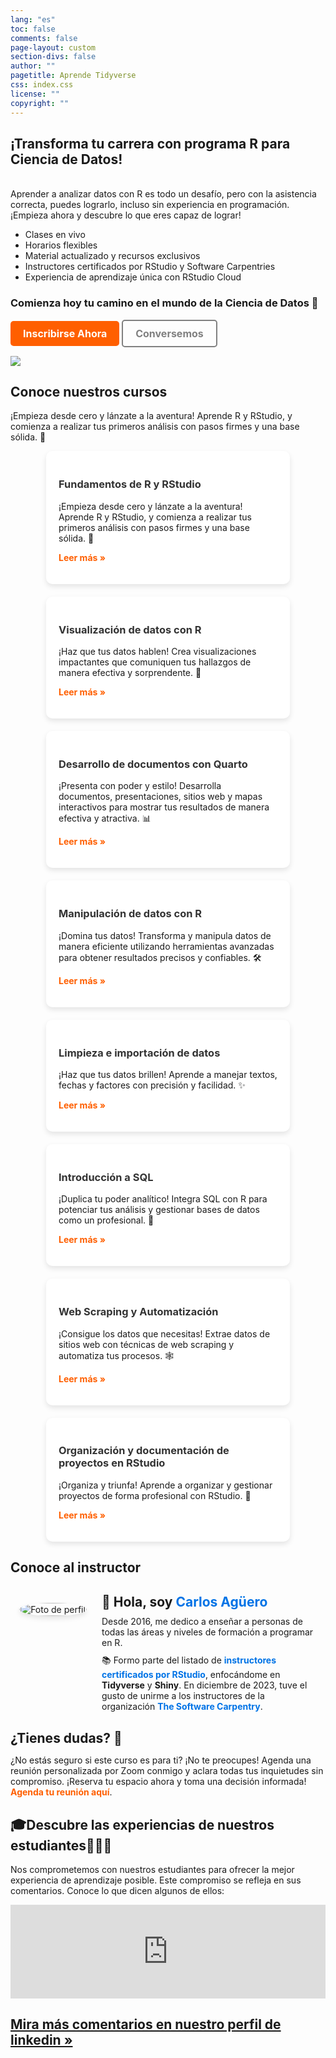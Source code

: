 ```yaml
---
lang: "es"
toc: false
comments: false
page-layout: custom
section-divs: false
author: ""
pagetitle: Aprende Tidyverse
css: index.css
license: ""
copyright: ""
---
```


::: hero-banner
::: content-block
::: hero-text
# ¡Transforma tu carrera con programa R para Ciencia de Datos!
<br>
Aprender a analizar datos con R es todo un desafío, pero con la asistencia correcta, puedes lograrlo, incluso sin experiencia en programación. ¡Empieza ahora y descubre lo que eres capaz de lograr!

+ Clases en vivo
+ Horarios flexibles
+ Material actualizado y recursos exclusivos
+ Instructores certificados por RStudio y Software Carpentries
+ Experiencia de aprendizaje única con RStudio Cloud

### Comienza hoy tu camino en el mundo de la Ciencia de Datos 🚀

::: hero-buttons
<a href="https://aprendetidyverse.com/courses/fundamentos_R.html" style="background-color: #FF5F00; color: white; padding: 10px 20px; border: none; border-radius: 5px; text-decoration: none; font-size: 16px; font-weight: bold; display: inline-block; cursor: pointer; transition: background-color 0.3s ease;">Inscribirse Ahora</a>
<a href="https://cal.com/aprendetidyverse/sesiones-1-1-con-el-instructor" style="background-color: transparent; color: grey; padding: 10px 20px; border: 2px solid grey; border-radius: 5px; text-decoration: none; font-size: 16px; font-weight: bold; display: inline-block; cursor: pointer; transition: color 0.3s ease;">Conversemos</a>
:::
:::


::: hero-animation
![](images/rstudio-desktop-screen.png)
:::
:::
:::

::: content-block

## Conoce nuestros cursos

¡Empieza desde cero y lánzate a la aventura! Aprende R y RStudio, y comienza a realizar tus primeros análisis con pasos firmes y una base sólida. 🚀



::: features

<div style="max-width: 1200px; margin: 0 auto; display: flex; flex-wrap: wrap; gap: 20px; justify-content: center;">
<div style="background: white; border-radius: 10px; box-shadow: 0 4px 8px rgba(0, 0, 0, 0.1); padding: 20px; width: 100%; max-width: 350px;">
<h3 style="color: #333;">Fundamentos de R y RStudio</h3>
<p>¡Empieza desde cero y lánzate a la aventura! Aprende R y RStudio, y comienza a realizar tus primeros análisis con pasos firmes y una base sólida. 🚀</p>
<a href="https://aprendetidyverse.com/courses/fundamentos_R.html" style="color: #FF5F00; text-decoration: none; font-weight: bold;">Leer más »</a>
</div>
<div style="background: white; border-radius: 10px; box-shadow: 0 4px 8px rgba(0, 0, 0, 0.1); padding: 20px; width: 100%; max-width: 350px;">
<h3 style="color: #333;">Visualización de datos con R</h3>
<p>¡Haz que tus datos hablen! Crea visualizaciones impactantes que comuniquen tus hallazgos de manera efectiva y sorprendente. 🌟</p>
<a href="https://aprendetidyverse.com/courses/visualizacion_datos_R.html" style="color: #FF5F00; text-decoration: none; font-weight: bold;">Leer más »</a>
</div>
<div style="background: white; border-radius: 10px; box-shadow: 0 4px 8px rgba(0, 0, 0, 0.1); padding: 20px; width: 100%; max-width: 350px;">
<h3 style="color: #333;">Desarrollo de documentos con Quarto</h3>
<p>¡Presenta con poder y estilo! Desarrolla documentos, presentaciones, sitios web y mapas interactivos para mostrar tus resultados de manera efectiva y atractiva. 📊</p>
<a href="https://aprendetidyverse.com/courses/documentos_con_quarto.html" style="color: #FF5F00; text-decoration: none; font-weight: bold;">Leer más »</a>
</div>
<div style="background: white; border-radius: 10px; box-shadow: 0 4px 8px rgba(0, 0, 0, 0.1); padding: 20px; width: 100%; max-width: 350px;">
<h3 style="color: #333;">Manipulación de datos con R</h3>
<p>¡Domina tus datos! Transforma y manipula datos de manera eficiente utilizando herramientas avanzadas para obtener resultados precisos y confiables. 🛠️</p>
<a href="https://aprendetidyverse.com/courses/manipulacion_datos_R.html" style="color: #FF5F00; text-decoration: none; font-weight: bold;">Leer más »</a>
</div>
<div style="background: white; border-radius: 10px; box-shadow: 0 4px 8px rgba(0, 0, 0, 0.1); padding: 20px; width: 100%; max-width: 350px;">
<h3 style="color: #333;">Limpieza e importación de datos</h3>
<p>¡Haz que tus datos brillen! Aprende a manejar textos, fechas y factores con precisión y facilidad. ✨</p>
<a href="https://aprendetidyverse.com/courses/limpieza_importacion.html" style="color: #FF5F00; text-decoration: none; font-weight: bold;">Leer más »</a>
</div>
<div style="background: white; border-radius: 10px; box-shadow: 0 4px 8px rgba(0, 0, 0, 0.1); padding: 20px; width: 100%; max-width: 350px;">
<h3 style="color: #333;">Introducción a SQL</h3>
<p>¡Duplica tu poder analítico! Integra SQL con R para potenciar tus análisis y gestionar bases de datos como un profesional. 🔗</p>
<a href="https://aprendetidyverse.com/courses/introduccion_sql.html" style="color: #FF5F00; text-decoration: none; font-weight: bold;">Leer más »</a>
</div>
<div style="background: white; border-radius: 10px; box-shadow: 0 4px 8px rgba(0, 0, 0, 0.1); padding: 20px; width: 100%; max-width: 350px;">
<h3 style="color: #333;">Web Scraping y Automatización</h3>
<p>¡Consigue los datos que necesitas! Extrae datos de sitios web con técnicas de web scraping y automatiza tus procesos. 🕸️</p>
<a href="https://aprendetidyverse.com/courses/web_scraping.html" style="color: #FF5F00; text-decoration: none; font-weight: bold;">Leer más »</a>
</div>
<div style="background: white; border-radius: 10px; box-shadow: 0 4px 8px rgba(0, 0, 0, 0.1); padding: 20px; width: 100%; max-width: 350px;">
<h3 style="color: #333;">Organización y documentación de proyectos en RStudio</h3>
<p>¡Organiza y triunfa! Aprende a organizar y gestionar proyectos de forma profesional con RStudio. 📁</p>
<a href="https://aprendetidyverse.com/courses/desarrollo_proyectos_R.html" style="color: #FF5F00; text-decoration: none; font-weight: bold;">Leer más »</a>
</div>
</div>

:::
:::

::: content-block
## Conoce al instructor

<div style="display: flex; align-items: flex-start; margin: 20px 0;">
<div style="width: 25%; display: flex; justify-content: center; align-items: center; padding: 10px;">
<img src="me.png" alt="Foto de perfil" style="width: 100%; border-radius: 50%; box-shadow: 0 4px 8px rgba(0, 0, 0, 0.1);">
</div>
<div style="width: 75%; padding: 10px;">
<h2 style="margin: 0;">👋 Hola, soy <a href="https://www.linkedin.com/in/carlos-aguero-cr" style="text-decoration: none; color: #0073e6;">Carlos Agüero</a></h2>
<p style="margin: 10px 0 0 0;">Desde 2016, me dedico a enseñar a personas de todas las áreas y niveles de formación a programar en R.</p>
<p style="margin: 10px 0 0 0;">📚 Formo parte del listado de <a href="https://education.rstudio.com/trainers/" style="text-decoration: none; color: #0073e6;">**instructores certificados por RStudio**</a>, enfocándome en <strong>Tidyverse</strong> y <strong>Shiny</strong>. En diciembre de 2023, tuve el gusto de unirme a los instructores de la organización <a href="https://www.software-carpentry.org" style="text-decoration: none; color: #0073e6;">**The Software Carpentry**</a>.</p>
</div>
</div>
<style>
@media (max-width: 768px) {
div[style*="display: flex; align-items: flex-start; margin: 20px 0;"] {
flex-direction: column;
}
div[style*="width: 25%; display: flex; justify-content: center; align-items: center; padding: 10px;"] {
display: none;
}
div[style*="width: 75%; padding: 10px;"] {
width: 100%;
}
}
</style>


<h2 style="margin: 0">¿Tienes dudas? 🤔</h2>

¿No estás seguro si este curso es para ti? ¡No te preocupes! Agenda una reunión personalizada por Zoom conmigo y aclara todas tus inquietudes sin compromiso. ¡Reserva tu espacio ahora y toma una decisión informada! <a href="https://cal.com/aprendetidyverse/reuniones-1h" style="text-decoration: none; color: #FF5F00;">**Agenda tu reunión aquí**</a>.

:::


::: content-block


## 🎓Descubre las experiencias de nuestros estudiantes👩🏻‍💻

Nos comprometemos con nuestros estudiantes para ofrecer la mejor experiencia de aprendizaje posible. Este compromiso se refleja en sus comentarios. Conoce lo que dicen algunos de ellos:

<script type="text/javascript" src="https://testimonial.to/js/iframeResizer.min.js"></script>
<iframe id='testimonialto-r-para-ciencia-de-datos-tag-all-light' src="https://embed-v2.testimonial.to/w/r-para-ciencia-de-datos?theme=light&card=large&loadMore=on&initialCount=20&randomize=on&tag=all" frameborder="0" scrolling="no" width="100%"></iframe>
<script type="text/javascript">iFrameResize({log: false, checkOrigin: false}, '#testimonialto-r-para-ciencia-de-datos-tag-all-light');</script>

::: learn-more
## [Mira más comentarios en nuestro perfil de linkedin »](https://www.linkedin.com/in/carlos-aguero-cr/details/recommendations)
:::
:::
